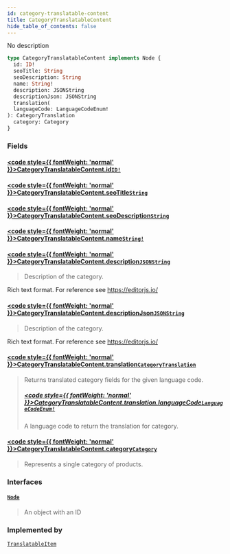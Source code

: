```yaml
---
id: category-translatable-content
title: CategoryTranslatableContent
hide_table_of_contents: false
---
```








No description

```graphql
type CategoryTranslatableContent implements Node {
  id: ID!
  seoTitle: String
  seoDescription: String
  name: String!
  description: JSONString
  descriptionJson: JSONString
  translation(
  languageCode: LanguageCodeEnum!
): CategoryTranslation
  category: Category
}
```


### Fields

#### [<code style={{ fontWeight: 'normal' }}>CategoryTranslatableContent.<b>id</b></code>](#)<Bullet />[`ID!`](../../../developer/api-reference/scalars/id) <Badge class="secondary" text="non-null"/> <Badge class="secondary" text="scalar"/>
> 
> 

#### [<code style={{ fontWeight: 'normal' }}>CategoryTranslatableContent.<b>seoTitle</b></code>](#)<Bullet />[`String`](../../../developer/api-reference/scalars/string) <Badge class="secondary" text="scalar"/>
> 
> 

#### [<code style={{ fontWeight: 'normal' }}>CategoryTranslatableContent.<b>seoDescription</b></code>](#)<Bullet />[`String`](../../../developer/api-reference/scalars/string) <Badge class="secondary" text="scalar"/>
> 
> 

#### [<code style={{ fontWeight: 'normal' }}>CategoryTranslatableContent.<b>name</b></code>](#)<Bullet />[`String!`](../../../developer/api-reference/scalars/string) <Badge class="secondary" text="non-null"/> <Badge class="secondary" text="scalar"/>
> 
> 

#### [<code style={{ fontWeight: 'normal' }}>CategoryTranslatableContent.<b>description</b></code>](#)<Bullet />[`JSONString`](../../../developer/api-reference/scalars/jsonstring) <Badge class="secondary" text="scalar"/>
> Description of the category.

Rich text format. For reference see https://editorjs.io/
> 

#### [<code style={{ fontWeight: 'normal' }}>CategoryTranslatableContent.<b>descriptionJson</b></code>](#)<Bullet />[`JSONString`](../../../developer/api-reference/scalars/jsonstring) <Badge class="secondary" text="scalar"/>
> Description of the category.

Rich text format. For reference see https://editorjs.io/
> 

#### [<code style={{ fontWeight: 'normal' }}>CategoryTranslatableContent.<b>translation</b></code>](#)<Bullet />[`CategoryTranslation`](../../../developer/api-reference/objects/category-translation) <Badge class="secondary" text="object"/>
> Returns translated category fields for the given language code.
> ##### [<code style={{ fontWeight: 'normal' }}>CategoryTranslatableContent.translation.<b>languageCode</b></code>](#)<Bullet />[`LanguageCodeEnum!`](../../../developer/api-reference/enums/language-code-enum) <Badge class="secondary" text="non-null"/> <Badge class="secondary" text="enum"/>
> A language code to return the translation for category.
> 

#### [<code style={{ fontWeight: 'normal' }}>CategoryTranslatableContent.<b>category</b></code>](#)<Bullet />[`Category`](../../../developer/api-reference/objects/category) <Badge class="secondary" text="object"/>
> Represents a single category of products.
> 

### Interfaces

#### [`Node`](../../../developer/api-reference/interfaces/node) <Badge class="secondary" text="interface"/>
> An object with an ID
> 



### Implemented by

[`TranslatableItem`](../../../developer/api-reference/unions/translatable-item)  <Badge class="secondary" text="union"/>



